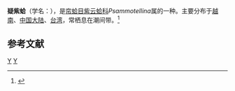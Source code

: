 {{Speciesbox
| taxon = Psammotellina ambigua
| binomial_authority = (Reeve, 1857)
}}
'''疑紫蛤'''（学名：''{{lang|la|Psammotellina ambigua}}''），是[[帘蛤目|帘蛤目]][[紫云蛤科|紫云蛤科]]''Psammotellina''属的一种。主要分布于[[越南|越南]]、[[中国大陆|中国大陆]]、[[台湾|台湾]]，常栖息在潮间带。<ref>{{cite web|url=http://shell.sinica.edu.tw/chinese/shellbase_detail.php?science_no=2620|title=国际贝库：疑紫蛤|publisher=台湾贝类资料库|accessdate=2009-08-11}}</ref>

== 参考文献 ==
{{reflist}}

{{taxonbar}}
[[Category:_1857年描述的动物|Y]]
[[Category:紫云蛤科|Y]]
{{animal-stub}}